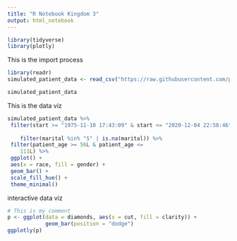 ```yaml
---
title: "R Notebook Kingdom 3"
output: html_notebook
---
```


```r
library(tidyverse)
library(plotly)
```

This is the import process
```r

library(readr)
simulated_patient_data <- read_csv("https://raw.githubusercontent.com/philbowsher/Foundation-of-the-R-Workflow-workshop-2019-09-06/master/Examples/data/simulated_patient_data.csv")

simulated_patient_data

```

This is the data viz
```r

simulated_patient_data %>%
 filter(start >= "1975-11-10 17:43:09" & start <= "2020-12-04 22:58:46") %>%
 
    filter(marital %in% "S" | is.na(marital)) %>%
 filter(patient_age >= 56L & patient_age <= 
    111L) %>%
 ggplot() +
 aes(x = race, fill = gender) +
 geom_bar() +
 scale_fill_hue() +
 theme_minimal()

```

interactive data viz
```r
# This is my comment
p <- ggplot(data = diamonds, aes(x = cut, fill = clarity)) +
            geom_bar(position = "dodge")
ggplotly(p)

```

